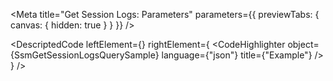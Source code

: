 
<Meta title="Get Session Logs: Parameters" parameters={{ previewTabs: { canvas: { hidden: true } } }} />

<DescriptedCode
  leftElement={<SsmGetSessionLogsQueryDesc />}
  rightElement={
    <CodeHighlighter
      object={SsmGetSessionLogsQuerySample}
      language={"json"}
      title={"Example"}
    />
  }
/>
